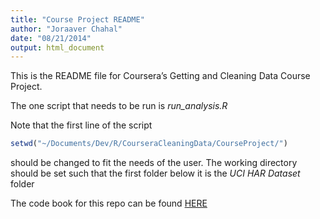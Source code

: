 ```yaml
---
title: "Course Project README"
author: "Joraaver Chahal"
date: "08/21/2014"
output: html_document
---
```


This is the README file for Coursera's Getting and Cleaning Data Course Project.

The one script that needs to be run is *run_analysis.R*

Note that the first line of the script
```r
setwd("~/Documents/Dev/R/CourseraCleaningData/CourseProject/")
```
should be changed to fit the needs of the user. The working directory should be set
such that the first folder below it is the *UCI HAR Dataset* folder

The code book for this repo can be found [HERE](https://github.com/abcde13/CourseraGettingCleaningProject/blob/master/CodeBook.md)

